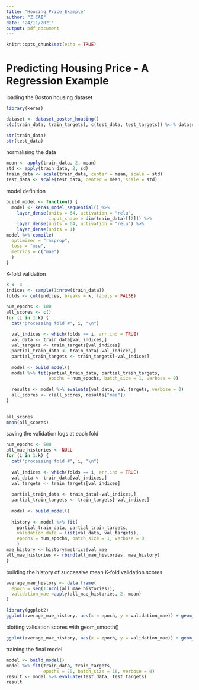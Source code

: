 ---
title: "Housing_Price_Example"
author: "Z.CAI"
date: "24/11/2021"
output: pdf_document
---

```{r setup, include=FALSE}
knitr::opts_chunk$set(echo = TRUE)
```


# Predicting Housing Price - A Regression Example 

loading the Boston housing dataset

```{r}
library(keras)

dataset <- dataset_boston_housing()
c(c(train_data, train_targets), c(test_data, test_targets)) %<-% dataset
```

```{r}
str(train_data)
str(test_data)
```
normalising the data
```{r}
mean <- apply(train_data, 2, mean)  
std <- apply(train_data, 2, sd)
train_data <- scale(train_data, center = mean, scale = std) 
test_data <- scale(test_data, center = mean, scale = std)
```

model definition
```{r}
build_model <- function() { 
  model <- keras_model_sequential() %>%
    layer_dense(units = 64, activation = "relu", 
                input_shape = dim(train_data)[[2]]) %>%
    layer_dense(units = 64, activation = "relu") %>%
    layer_dense(units = 1) 
model %>% compile(
  optimizer = "rmsprop", 
  loss = "mse",
  metrics = c("mae")
  ) 
}
```


K-fold validation
```{r}
k <- 4
indices <- sample(1:nrow(train_data))
folds <- cut(indices, breaks = k, labels = FALSE)

num_epochs <- 100 
all_scores <- c() 
for (i in 1:k) {
  cat("processing fold #", i, "\n")
  
  val_indices <- which(folds == i, arr.ind = TRUE) 
  val_data <- train_data[val_indices,]
  val_targets <- train_targets[val_indices]
  partial_train_data <- train_data[-val_indices,] 
  partial_train_targets <- train_targets[-val_indices]
  
  model <- build_model() 
  model %>% fit(partial_train_data, partial_train_targets, 
                epochs = num_epochs, batch_size = 1, verbose = 0)
  
  results <- model %>% evaluate(val_data, val_targets, verbose = 0)
  all_scores <- c(all_scores, results["mae"]) 
}
 
```
```{r}
all_scores
mean(all_scores)
```

saving the validation logs at each fold
```{r}
num_epochs <- 500 
all_mae_histories <- NULL 
for (i in 1:k) {
  cat("processing fold #", i, "\n")
  
  val_indices <- which(folds == i, arr.ind = TRUE) 
  val_data <- train_data[val_indices,]
  val_targets <- train_targets[val_indices]
  
  partial_train_data <- train_data[-val_indices,]  
  partial_train_targets <- train_targets[-val_indices]
  
  model <- build_model() 
  
  history <- model %>% fit( 
    partial_train_data, partial_train_targets,
    validation_data = list(val_data, val_targets),
    epochs = num_epochs, batch_size = 1, verbose = 0
    )
mae_history <- history$metrics$val_mae 
all_mae_histories <- rbind(all_mae_histories, mae_history)
}
```

building the history of successive mean K-fold validation scores
```{r}
average_mae_history <- data.frame(
  epoch = seq(1:ncol(all_mae_histories)), 
  validation_mae =apply(all_mae_histories, 2, mean)
)

library(ggplot2)
ggplot(average_mae_history, aes(x = epoch, y = validation_mae)) + geom_line()
```

plotting validation scores with geom_smooth()
```{r}
ggplot(average_mae_history, aes(x = epoch, y = validation_mae)) + geom_smooth()
```

training the final model
```{r}
model <- build_model()
model %>% fit(train_data, train_targets,
              epochs = 70, batch_size = 16, verbose = 0) 
result <- model %>% evaluate(test_data, test_targets)
result
```


